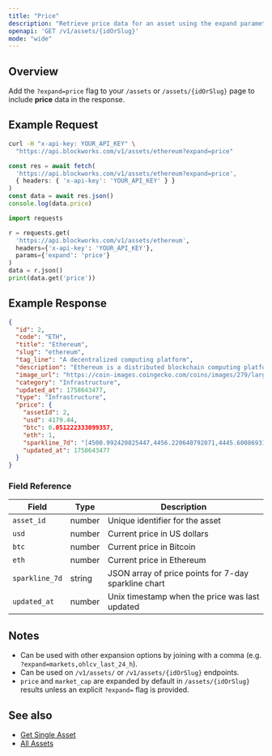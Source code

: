 ```yaml
---
title: "Price"
description: "Retrieve price data for an asset using the expand parameter"
openapi: 'GET /v1/assets/{idOrSlug}'
mode: "wide"
---
```


## Overview

Add the `?expand=price` flag to your `/assets` or `/assets/{idOrSlug}` page to include **price** data in the response.

## Example Request

<CodeGroup>

```bash cURL
curl -H "x-api-key: YOUR_API_KEY" \
  "https://api.blockworks.com/v1/assets/ethereum?expand=price"
```

```typescript TypeScript
const res = await fetch(
  'https://api.blockworks.com/v1/assets/ethereum?expand=price',
  { headers: { 'x-api-key': 'YOUR_API_KEY' } }
)
const data = await res.json()
console.log(data.price)
```

```python Python
import requests

r = requests.get(
  'https://api.blockworks.com/v1/assets/ethereum',
  headers={'x-api-key': 'YOUR_API_KEY'},
  params={'expand': 'price'}
)
data = r.json()
print(data.get('price'))
```

</CodeGroup>

## Example Response

```json
{
  "id": 2,
  "code": "ETH",
  "title": "Ethereum",
  "slug": "ethereum",
  "tag_line": "A decentralized computing platform",
  "description": "Ethereum is a distributed blockchain computing platform for smart contracts and decentralized applications. Its native token is ether (ETH), which primarily serves as a means of payment for transaction fees and as collateral for borrowing specific ERC-20 tokens within the decentralized finance (DeFi) sector.",
  "image_url": "https://coin-images.coingecko.com/coins/images/279/large/ethereum.png?1696501628",
  "category": "Infrastructure",
  "updated_at": 1758643477,
  "type": "Infrastructure",
  "price": {
    "assetId": 2,
    "usd": 4179.44,
    "btc": 0.051222333099357,
    "eth": 1,
    "sparkline_7d": "[4500.992420825447,4456.220640792071,4445.600869317445,4468.856320298547,4466.625675273125,4491.681885098661,4480.873569624577,4491.300084414629,4495.927103961496,4509.405240412951,4523.605591930226,4503.398838715683,4514.091632216672,4514.521562348898,4532.281824482799,4500.70082104255,4474.115484280956,4515.486211148579,4543.794258167605,4544.719561286415,4510.102908589131,4498.680985255563,4484.22101524546,4492.54930798026,4502.828602920466,4504.914170052242,4490.1972038403665,4491.131169736718,4491.321465707439,4519.751094935965,4461.541858527294,4522.30131036529,4499.899392275751,4533.10381634265,4599.310397067619,4591.768794331328,4585.912191540487,4621.520410281238,4613.512626646037,4619.462679081794,4607.828265867914,4588.033668406763,4574.624208235424,4576.497673145542,4602.607451654013,4597.782496945934,4577.357510077863,4576.429907052872,4576.1003676566515,4579.064212378724,4597.639169160368,4602.277918102901,4628.905424766412,4613.734469587316,4619.229477111724,4593.345565768889,4604.232839720207,4596.758550532023,4588.618925606986,4590.6367372135155,4610.457093522816,4607.38741209135,4592.5660419889555,4549.712898741619,4556.422097424589,4543.340565318739,4527.729159084257,4540.68595031087,4536.397355019644,4523.077929022869,4529.259806161378,4516.92035197386,4518.926290356054,4535.400507622555,4500.633558741524,4475.443787384454,4483.254108819009,4460.799599516342,4455.682940415397,4443.551143115653,4461.062910316468,4473.192483006329,4470.27195537534,4470.102748926164,4475.839336968217,4468.041595895098,4467.004609364323,4467.069768251759,4476.467493311955,4480.465420598213,4475.243103581353,4481.623465364566,4470.520475190559,4468.073209339894,4465.428051883671,4472.186928852924,4465.89681636674,4469.836028501011,4490.811129773216,4498.739590210143,4502.678815314789,4487.188062862003,4476.35855375989,4481.554676444777,4485.888820433783,4491.929039296799,4495.622713402836,4481.484588389632,4489.665661861418,4482.188472578638,4481.703614860791,4480.0309485405205,4473.304572269693,4480.667642059434,4486.684877307625,4480.493212489931,4471.104576849771,4465.519516808382,4460.503918120189,4463.646241310442,4467.973868772852,4478.120503719189,4474.656080818336,4484.220685499711,4468.54932871248,4485.737277236248,4497.460342186307,4494.754252883275,4476.536254423481,4476.907118397207,4466.894974143133,4445.964686087343,4338.074392491121,4331.868133945722,4290.747505716914,4305.503943573666,4290.081825358982,4206.721329686675,4194.274435743359,4200.639232385772,4197.983823114043,4156.784052433825,4183.9440696838965,4181.749777411584,4194.039844613944,4197.74748149495,4195.293736584651,4171.173657577291,4168.163614051888,4168.595612641108,4160.356129406032,4141.638736448096,4181.890486434004,4195.240851840801,4190.575982902745,4199.951774017639,4194.2061696844185,4171.759392926329,4152.62692296304,4191.176151160774,4180.132526489409,4187.603744106322,4206.736740894779,4207.434169446426,4210.182201384079,4195.247433859566,4192.977394879233,4195.575044569326]",
    "updated_at": 1758643477
  }
}
```

### Field Reference

| Field | Type | Description |
|---|---|---|
| `asset_id` | number | Unique identifier for the asset |
| `usd` | number | Current price in US dollars |
| `btc` | number | Current price in Bitcoin |
| `eth` | number | Current price in Ethereum |
| `sparkline_7d` | string | JSON array of price points for 7-day sparkline chart |
| `updated_at` | number | Unix timestamp when the price was last updated |

## Notes

- Can be used with other expansion options by joining with a comma (e.g. `?expand=markets,ohlcv_last_24_h`).
- Can be used on `/v1/assets/` or `/v1/assets/{idOrSlug}` endpoints.
- `price` and `market_cap` are expanded by default in `/assets/{idOrSlug}` results unless an explicit `?expand=` flag is provided.

## See also

- [Get Single Asset](/api-reference/assets/get-single)
- [All Assets](/api-reference/assets/list)